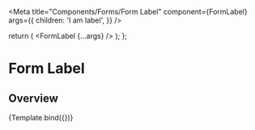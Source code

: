 

<Meta
  title="Components/Forms/Form Label"
  component={FormLabel}
  args={{
    children: 'I am label',
  }}
/>

  return (
    <Box w="100%" maxW="250px">
      <FormLabel {...args} />
    </Box>
  );
};

# Form Label

## Overview

<Canvas>
  <Story name="Overview">{Template.bind({})}</Story>
</Canvas>

<ArgsTable story="Overview" />

